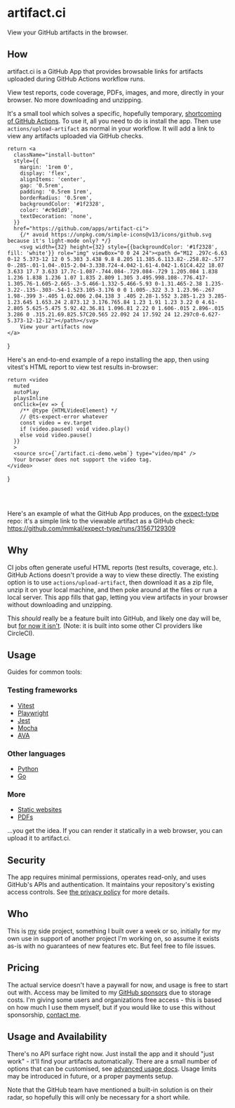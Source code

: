 # artifact.ci

View your GitHub artifacts in the browser.

## How

artifact.ci is a GitHub App that provides browsable links for artifacts uploaded during GitHub Actions workflow runs.

View test reports, code coverage, PDFs, images, and more, directly in your browser. No more downloading and unzipping.

It's a small tool which solves a specific, hopefully temporary, [shortcoming of GitHub Actions](https://github.com/actions/upload-artifact/issues/14). To use it, all you need to do is install the app. Then use `actions/upload-artifact` as normal in your workflow. It will add a link to view any artifacts uploaded via GitHub checks.

    return <a 
      className="install-button"
      style={{
        margin: '1rem 0',
        display: 'flex',
        alignItems: 'center',
        gap: '0.5rem',
        padding: '0.5rem 1rem',
        borderRadius: '0.5rem',
        backgroundColor: '#1f2328',
        color: '#c9d1d9',
        textDecoration: 'none',
      }}
      href="https://github.com/apps/artifact-ci">
        {/* avoid https://unpkg.com/simple-icons@v13/icons/github.svg because it's light-mode only? */}
        <svg width={32} height={32} style={{backgroundColor: '#1f2328', fill: 'white'}} role="img" viewBox="0 0 24 24"><path d="M12 .297c-6.63 0-12 5.373-12 12 0 5.303 3.438 9.8 8.205 11.385.6.113.82-.258.82-.577 0-.285-.01-1.04-.015-2.04-3.338.724-4.042-1.61-4.042-1.61C4.422 18.07 3.633 17.7 3.633 17.7c-1.087-.744.084-.729.084-.729 1.205.084 1.838 1.236 1.838 1.236 1.07 1.835 2.809 1.305 3.495.998.108-.776.417-1.305.76-1.605-2.665-.3-5.466-1.332-5.466-5.93 0-1.31.465-2.38 1.235-3.22-.135-.303-.54-1.523.105-3.176 0 0 1.005-.322 3.3 1.23.96-.267 1.98-.399 3-.405 1.02.006 2.04.138 3 .405 2.28-1.552 3.285-1.23 3.285-1.23.645 1.653.24 2.873.12 3.176.765.84 1.23 1.91 1.23 3.22 0 4.61-2.805 5.625-5.475 5.92.42.36.81 1.096.81 2.22 0 1.606-.015 2.896-.015 3.286 0 .315.21.69.825.57C20.565 22.092 24 17.592 24 12.297c0-6.627-5.373-12-12-12"></path></svg>
        View your artifacts now
    </a>
}

<InstallButton />

Here's an end-to-end example of a repo installing the app, then using vitest's HTML report to view test results in-browser:

    return <video
      muted
      autoPlay
      playsInline
      onClick={ev => {
        /** @type {HTMLVideoElement} */
        // @ts-expect-error whatever
        const video = ev.target
        if (video.paused) void video.play()
        else void video.pause()
      }}
      >
      <source src={`/artifact.ci-demo.webm`} type="video/mp4" />
      Your browser does not support the video tag.
    </video>
}

<br />
<br />
<DemoVideo />

Here's an example of what the GitHub App produces, on the [expect-type](https://github.com/mmkal/expect-type) repo: it's a simple link to the viewable artifact as a GitHub check: https://github.com/mmkal/expect-type/runs/31567129309

## Why

CI jobs often generate useful HTML reports (test results, coverage, etc.). GitHub Actions doesn't provide a way to view these directly. The existing option is to use `actions/upload-artifact`, then download it as a zip file, unzip it on your local machine, and then poke around at the files or run a local server. This app fills that gap, letting you view artifacts in your browser without downloading and unzipping.

This _should_ really be a feature built into GitHub, and likely one day will be, but [for now it isn't](https://github.com/actions/upload-artifact/issues/14). (Note: it is built into some other CI providers like CircleCI).

## Usage

Guides for common tools:

### Testing frameworks

- [Vitest](/recipes/testing/vitest)
- [Playwright](/recipes/testing/playwright)
- [Jest](/recipes/testing/jest)
- [Mocha](/recipes/testing/mocha)
- [AVA](/recipes/testing/ava)

### Other languages

- [Python](/recipes/other-languages/python)
- [Go](/recipes/other-languages/go)

### More

- [Static websites](/recipes/more/website)
- [PDFs](/recipes/more/pdf)

...you get the idea. If you can render it statically in a web browser, you can upload it to artifact.ci.

## Security

The app requires minimal permissions, operates read-only, and uses GitHub's APIs and authentication. It maintains your repository's existing access controls. See [the privacy policy](/privacy) for more details.

## Who

This is [my](https://x.com/mmkalmmkal) side project, something I built over a week or so, initially for my own use in support of another project I'm working on, so assume it exists as-is with no guarantees of new features etc. But feel free to file issues.

## Pricing

The actual service doesn't have a paywall for now, and usage is free to start out with. Access may be limited to my [GitHub sponsors](https://github.com/sponsors/mmkal) due to storage costs. I'm giving some users and organizations free access - this is based on how much I use them myself, but if you would like to use this without sponsorship, [contact me](https://x.com/mmkalmmkal).

## Usage and Availability

There's no API surface right now. Just install the app and it should "just work" - it'll find your artifacts automatically. There are a small number of options that can be customised, see [advanced usage docs](/advanced). Usage limits may be introduced in future, or a proper payments setup.

Note that the GitHub team have mentioned a built-in solution is on their radar, so hopefully this will only be necessary for a short while.
